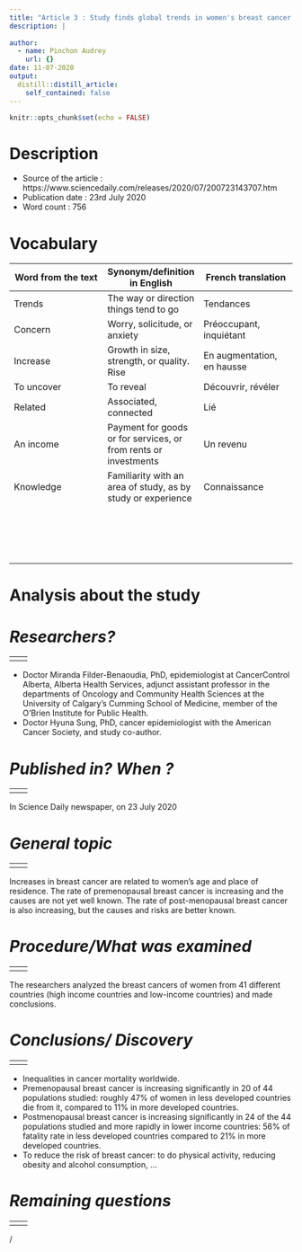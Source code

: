 ```yaml
---
title: "Article 3 : Study finds global trends in women's breast cancer show cause for concern"
description: |
  
author:
  - name: Pinchon Audrey
    url: {}
date: 11-07-2020
output:
  distill::distill_article:
    self_contained: false
---
```


```r
knitr::opts_chunk$set(echo = FALSE)
```

# __Description__
- Source of the article : https://www.sciencedaily.com/releases/2020/07/200723143707.htm
- Publication date : 23rd July 2020
- Word count : 756

# __Vocabulary__
| Word from the text | Synonym/definition in English | French translation |
| --- | --- | --- |
| Trends | The way or direction things tend to go | Tendances |
| Concern | Worry, solicitude, or anxiety | Préoccupant, inquiétant |
| Increase | Growth in size, strength, or quality. Rise | En augmentation, en hausse |
| To uncover | To reveal | Découvrir, révéler |
| Related | Associated, connected | Lié |
| An income | Payment for goods or for services, or from rents or investments | Un revenu |
| Knowledge | Familiarity with an area of study, as by study or experience | Connaissance |
|     |     |     |
|     |     |     |
|     |     |     |
|     |     |     |
|     |     |     |
|     |     |     |
|     |     |     |
|     |     |     |
|     |     |     |
|     |     |     |
|     |     |     |
|     |     |     |
|     |     |     |
|     |     |     |
|     |     |     |
|     |     |     |
|     |     |     |

# __Analysis about the study__

# *__Researchers?__*
|  
| --- | --- |
|  |  |
- Doctor Miranda Filder-Benaoudia, PhD, epidemiologist at CancerControl Alberta, Alberta Health Services, adjunct assistant professor in the departments of Oncology and Community Health Sciences at the University of Calgary's Cumming School of Medicine, member of the O'Brien Institute for Public Health.
- Doctor Hyuna Sung, PhD, cancer epidemiologist with the American Cancer Society, and study co-author.


# *__Published in? When ?__*
|  
| --- | --- |
|  |  |
In Science Daily newspaper, on 23 July 2020

# *__General topic__* 
|  
| --- | --- |
|  |  |
Increases in breast cancer are related to women's age and place of residence. The rate of premenopausal breast cancer is increasing and the causes are not yet well known. The rate of post-menopausal breast cancer is also increasing, but the causes and risks are better known.

# *__Procedure/What was examined__*
|  
| --- | --- |
|  |  |
The researchers analyzed the breast cancers of women from 41 different countries (high income countries and low-income countries) and made conclusions.

# *__Conclusions/ Discovery__*
|  
| --- | --- |
|  |  |
- Inequalities in cancer mortality worldwide. 
-	Premenopausal breast cancer is increasing significantly in 20 of 44 populations studied: roughly 47% of women in less developed countries die from it, compared to 11% in more developed countries. 
-	Postmenopausal breast cancer is increasing significantly in 24 of the 44 populations studied and more rapidly in lower income countries: 56% of fatality rate in less developed countries compared to 21% in more developed countries. 
-	To reduce the risk of breast cancer: to do physical activity, reducing obesity and alcohol consumption, ... 

# *__Remaining questions__*
|  
| --- | --- |
|  |  |
/






